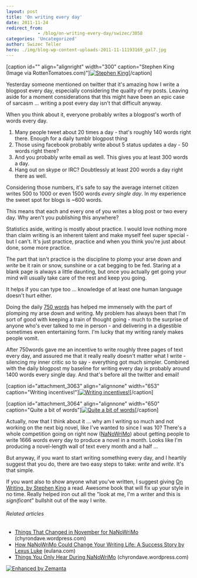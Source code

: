 ```yaml
---
layout: post
title: 'On writing every day'
date: 2011-11-24
redirect_from: 
            - /blog/on-writing-every-day/swizec/3058
categories: 'Uncategorized'
author: Swizec Teller
hero: ./img/blog-wp-content-uploads-2011-11-11193169_gal7.jpg
---
```

\[caption id="" align="alignright" width="300" caption="Stephen King (Image via RottenTomatoes.com)"][![Stephen King](./img/blog-wp-content-uploads-2011-11-11193169_gal7.jpg "Stephen King")](http://www.rottentomatoes.com/celebrity/stephen_king)\[/caption]



Yesterday someone mentioned on twitter that it's amazing how I write a blogpost every day, especially considering the quality of my posts. Leaving aside for a moment considerations that this might have been an epic case of sarcasm ... writing a post every day isn't that difficult anyway.



When you think about it, everyone probably writes a blogpost's worth of words every day.

1. Many people tweet about 20 times a day - that's roughly 140 words right there. Enough for a daily tumblr blogpost thing
2. Those using facebook probably write about 5 status updates a day - 50 words right there?
3. And you probably write email as well. This gives you at least 300 words a day.
4. Hang out on skype or IRC? Doubtlessly at least 200 words a day right there as well.

Considering those numbers, it's safe to say the average internet citizen writes 500 to 1000 or even 1500 words _every single day_. In my experience the sweet spot for blogs is ~600 words.



This means that each and every one of you writes a blog post or two every day. Why aren't you publishing this anywhere?



Statistics aside, writing is mostly about practice. I would love nothing more than claim writing is an inherent talent and make myself feel super special - but I can't. It's just practice, practice and when you think you're just about done, some more practice.



The part that isn't practice is the discipline to plomp your arse down and _write_ be it rain or snow, sunshine or a cat begging to be fed. Staring at a blank page is always a little daunting, but once you actually get going your mind will usually take care of the rest and keep you going.



It helps if you can type too ... knowledge of at least one human language doesn't hurt either.



Doing the daily [750 words](http://swizec.com/blog/750-words-a-day-keeps-the-insanity-away/swizec/1703 "750 words a day keeps the insanity away") has helped me immensely with the part of plomping my arse down and writing. My problem has always been that I'm sort of good with keeping a train of thought going - much to the surprise of anyone who's ever talked to me in person - and delivering in a digestible sometimes even entertaining form. I'm lucky that my writing rarely makes people vomit.



After 750words gave me an incentive to write roughly three pages of text every day, and assured me that it really really doesn't matter what I write - silencing my inner critic so to say - everything got much simpler. Combined with the daily blogpost my baseline for writing every day is probably around 1400 words every single day. And that's before all the twitter and email!



\[caption id="attachment_3063" align="alignnone" width="653" caption="Writing incentives!"][![Writing incentives!](http://swizec.com/blog/wp-content/uploads/2011/11/Screen-Shot-2011-11-24-at-2.27.06-PM.png "Writing incentives!")](./img/blog-wp-content-uploads-2011-11-Screen-Shot-2011-11-24-at-2.27.06-PM.png)\[/caption]



\[caption id="attachment_3064" align="alignnone" width="650" caption="Quite a bit of words"][![Quite a bit of words](http://swizec.com/blog/wp-content/uploads/2011/11/Screen-Shot-2011-11-24-at-2.27.18-PM.png "Quite a bit of words")](./img/blog-wp-content-uploads-2011-11-Screen-Shot-2011-11-24-at-2.27.18-PM.png)\[/caption]



Actually, now that I think about it ... why am I writing so much and not working on the next big novel, like I've wanted to since I was 10? There's a whole competition going on right now ([NaNoWriMo](http://www.nanowrimo.org "NaNoWriMo")) about getting people to write 1666 words every day to produce a novel in a month. Looks like I'm producing a novel-length wall of text every month and a half ...



But anyway, if you want to start writing something every day, and I heartily suggest that you do, there are two easy steps to take: _write_ and _write_. It's that simple.

If you want also to show anyone what you've written, I suggest giving [On Writing, by Stephen King](http://www.amazon.com/gp/product/1439156816/ref=as_li_ss_tl?ie=UTF8&tag=ageewitahat-20&linkCode=as2&camp=217145&creative=399369&creativeASIN=1439156816) a read. Awesome book that will fix up your style in no time. Really helped iron out all the "look at me, I'm a writer and this is _significant_" bullshit out of the way I write.



###### Related articles

- [Things That Changed in November for NaNoWriMo](http://chyrondave.wordpress.com/2011/11/20/things-that-changed-in-november-for-nanowrimo/) (chyrondave.wordpress.com)
- [How NaNoWriMo Could Change Your Writing Life: A Success Story by Lexus Luke](http://eulana.com/2011/11/23/how-nanowrimo-could-change-your-writing-life-a-success-story-by-lexus-luke/) (eulana.com)
- [Things You Only Hear During NaNoWriMo](http://chyrondave.wordpress.com/2011/11/21/things-you-only-hear-during-nanowrimo/) (chyrondave.wordpress.com)

[![Enhanced by Zemanta](http://img.zemanta.com/zemified_e.png?x-id=f61c0b0e-74f0-4cca-a57c-d36bade57189)](http://www.zemanta.com/ "Enhanced by Zemanta")